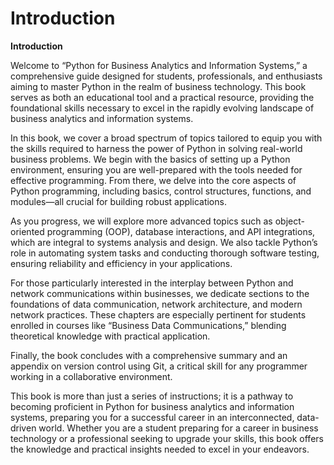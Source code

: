 # Introduction

**Introduction**

Welcome to "Python for Business Analytics and Information Systems," a comprehensive guide designed for students, professionals, and enthusiasts aiming to master Python in the realm of business technology. This book serves as both an educational tool and a practical resource, providing the foundational skills necessary to excel in the rapidly evolving landscape of business analytics and information systems.

In this book, we cover a broad spectrum of topics tailored to equip you with the skills required to harness the power of Python in solving real-world business problems. We begin with the basics of setting up a Python environment, ensuring you are well-prepared with the tools needed for effective programming. From there, we delve into the core aspects of Python programming, including basics, control structures, functions, and modules—all crucial for building robust applications.

As you progress, we will explore more advanced topics such as object-oriented programming (OOP), database interactions, and API integrations, which are integral to systems analysis and design. We also tackle Python’s role in automating system tasks and conducting thorough software testing, ensuring reliability and efficiency in your applications.

For those particularly interested in the interplay between Python and network communications within businesses, we dedicate sections to the foundations of data communication, network architecture, and modern network practices. These chapters are especially pertinent for students enrolled in courses like "Business Data Communications," blending theoretical knowledge with practical application.

Finally, the book concludes with a comprehensive summary and an appendix on version control using Git, a critical skill for any programmer working in a collaborative environment.

This book is more than just a series of instructions; it is a pathway to becoming proficient in Python for business analytics and information systems, preparing you for a successful career in an interconnected, data-driven world. Whether you are a student preparing for a career in business technology or a professional seeking to upgrade your skills, this book offers the knowledge and practical insights needed to excel in your endeavors.
